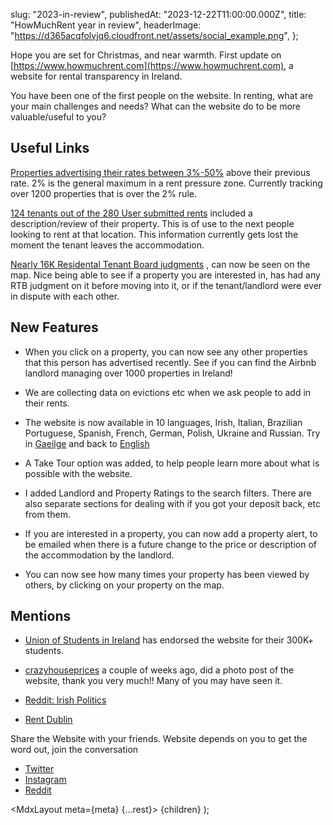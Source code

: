 
  slug: "2023-in-review",
  publishedAt: "2023-12-22T11:00:00.000Z",
  title: "HowMuchRent year in review",
  headerImage:
    "https://d365acqfolvjq6.cloudfront.net/assets/social_example.png",
};

Hope you are set for Christmas, and near warmth. First update on [https://www.howmuchrent.com](https://www.howmuchrent.com), a website for rental transparency in Ireland.

You have been one of the first people on the website. In renting, what are your main challenges and needs? What can the website do to be more valuable/useful to you? 

## **Useful Links**
[Properties advertising their rates between 3%-50%](https://www.howmuchrent.com/r/above2percent) above their previous rate. 2% is the general maximum in a rent pressure zone. Currently tracking over 1200 properties that is over the 2% rule. 

[124 tenants out of the 280 User submitted rents](https://www.howmuchrent.com/r/user_reviews) included a description/review of their property. This is of use to the next people looking to rent at that location. This information currently gets lost the moment the tenant leaves the accommodation.
  
[Nearly 16K Residental Tenant Board judgments](https://www.howmuchrent.com/r/rtb_reports) , can now be seen on the map. Nice being able to see if a property you are interested in, has had any RTB judgment on it before moving into it, or if the tenant/landlord were ever in dispute with each other.
 

## **New Features**
  - When you click on a property, you can now see any other properties that this person has advertised recently. See if you can find the Airbnb landlord managing over 1000 properties in Ireland!
  
  - We are collecting data on evictions etc when we ask people to add in their rents.
  
  - The website is now available in 10 languages, Irish, Italian, Brazilian Portuguese, Spanish, French, German, Polish, Ukraine and Russian.
  Try in [Gaeilge](https://www.howmuchrent.com/?locale=ga) and back to [English](https://www.howmuchrent.com/?locale=en)
  
  - A Take Tour option was added, to help people learn more about what is possible with the website.
  
  - I added Landlord and Property Ratings to the search filters. There are also separate sections for dealing with if you got your deposit back, etc from them. 
  
  - If you are interested in a property, you can now add a property alert, to be emailed when there is a future change to the price or description of the accommodation by the landlord. 
 
  - You can now see how many times your property has been viewed by others, by clicking on your property on the map. 
  
  
## **Mentions**
  - [Union of Students in Ireland](https://usi.ie) has endorsed the website for their 300K+ students.
  
  - [crazyhouseprices](https://www.instagram.com/crazyhouseprices) a couple of weeks ago, did a photo post of the website, thank you very much!! Many of you may have seen it.

  - [Reddit: Irish Politics](https://www.reddit.com/r/irishpolitics/comments/17hlvp6/rental_transparency_in_ireland_for_renters_rents/)

  - [Rent Dublin](https://www.reddit.com/r/Dublin/comments/17h2r6c/rents_charged_by_landlords_in_dublin_should_be/)


Share the Website with your friends. Website depends on you to get the word out, join the conversation
  - [Twitter](https://twitter.com/howmuchrenthq)
  - [Instagram](https://www.instagram.com/howmuchrent)
  - [Reddit](https://www.reddit.com/r/howmuchrentIreland)


  <MdxLayout meta={meta} {...rest}>
    {children}
  </MdxLayout>
);
